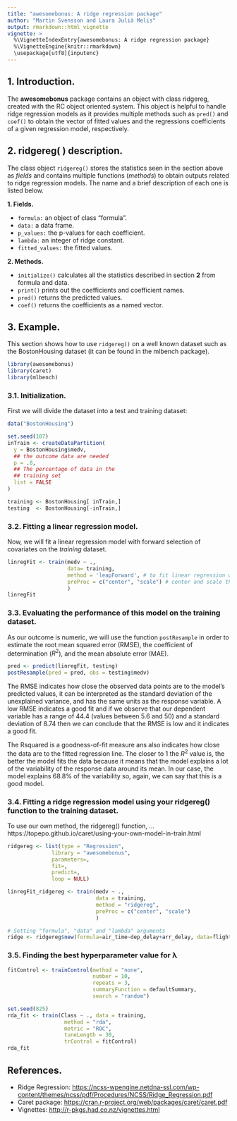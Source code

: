 ```yaml
---
title: "awesomebonus: A ridge regression package"
author: "Martin Svensson and Laura Julià Melis"
output: rmarkdown::html_vignette
vignette: >
  %\VignetteIndexEntry{awesomebonus: A ridge regression package}
  %\VignetteEngine{knitr::rmarkdown}
  \usepackage[utf8]{inputenc}
---
```


## 1. Introduction.
The **awesomebonus** package contains an object with class ridgereg, created with the RC object oriented system. This object is helpful to handle ridge regression models as it provides multiple methods such as `pred()` and `coef()` to obtain the vector of fitted values and the regressions coefficients of a given regression model, respectively.

## 2. ridgereg( ) description.
The class object `ridgereg()` stores the statistics seen in the section above as *fields* and contains multiple functions (*methods*) to obtain outputs related to ridge regression models. The name and a brief description of each one is listed below. 

**1. Fields.**
 
  - `formula:` an object of class "formula".
  - `data:` a data frame.
  - `p_values:` the p-values for each coefficient.
  - `lambda:` an integer of ridge constant.
  - `fitted_values:` the fitted values.

**2. Methods.**
 
  - `initialize()` calculates all the statistics described in section **2** from formula and data.
  - `print()` prints out the coefficients and coefficient names.
  - `pred()` returns the predicted values.
  - `coef()` returns the coefficients as a named vector.

## 3. Example.
This section shows how to use `ridgereg()` on a well known dataset such as the BostonHousing dataset (it can be found in the mlbench package).
```r
library(awesomebonus)
library(caret)
library(mlbench)
```

### 3.1. Initialization.
First we will divide the dataset into a test and training dataset:
```r
data("BostonHousing")

set.seed(107)
inTrain <- createDataPartition(
  y = BostonHousing$medv,
  ## the outcome data are needed
  p = .8,
  ## The percentage of data in the
  ## training set
  list = FALSE
)

training <- BostonHousing[ inTrain,] 
testing  <- BostonHousing[-inTrain,]
```

### 3.2. Fitting a linear regression model.
Now, we will fit a linear regression model with forward selection of covariates on the *training* dataset.
```r
linregFit <- train(medv ~ .,
                   data= training,
                   method = 'leapForward', # to fit linear regression with forward selection
                   preProc = c("center", "scale") # center and scale the predictors
                   )
linregFit
```


### 3.3. Evaluating the performance of this model on the training dataset.
As our outcome is numeric, we will use the function `postResample` in order to estimate the root mean squared error (RMSE), the coefficient of determination ($R^2$), and the mean absolute error (MAE).
```r
pred <- predict(linregFit, testing)
postResample(pred = pred, obs = testing$medv)
```

The RMSE indicates how close the observed data points are to the model’s predicted values, it can be interpreted as the standard deviation of the unexplained variance, and has the same units as the response variable. A low RMSE indicates a good fit and if we observe that our dependent variable has a range of 44.4 (values between 5.6 and 50) and a standard deviation of 8.74 then we can conclude that the RMSE is low and it indicates a good fit.

The Rsquared is a goodness-of-fit measure ans also indicates how close the data are to the fitted regression line. The closer to 1 the $R^2$ value is, the better the model fits the data because it means that the model explains a lot of the variability of the response data around its mean. In our case, the model explains 68.8% of the variability so, again, we can say that this is a good model.


### 3.4. Fitting a ridge regression model using your ridgereg() function to the training dataset.

To use our own method, the ridgereg() function, ... https://topepo.github.io/caret/using-your-own-model-in-train.html
```r
ridgereg <- list(type = "Regression",
              library = "awesomebonus",
              parameters=,
              fit=,
              predict=,
              loop = NULL) 

linregFit_ridgereg <- train(medv ~ ., 
                            data = training, 
                            method = "ridgereg", 
                            preProc = c("center", "scale")
                            )

# Setting "formula", "data" and "lambda" arguments
ridge <- ridgereg$new(formula=air_time~dep_delay+arr_delay, data=flights, lambda=2)
```

### 3.5. Finding the best hyperparameter value for λ 
```r
fitControl <- trainControl(method = "none",
                           number = 10,
                           repeats = 3,
                           summaryFunction = defaultSummary,
                           search = "random")

set.seed(825)
rda_fit <- train(Class ~ ., data = training, 
                  method = "rda",
                  metric = "ROC",
                  tuneLength = 30,
                  trControl = fitControl)
rda_fit
```


## References.
* Ridge Regression: <https://ncss-wpengine.netdna-ssl.com/wp-content/themes/ncss/pdf/Procedures/NCSS/Ridge_Regression.pdf>
* Caret package: <https://cran.r-project.org/web/packages/caret/caret.pdf>
* Vignettes: <http://r-pkgs.had.co.nz/vignettes.html>